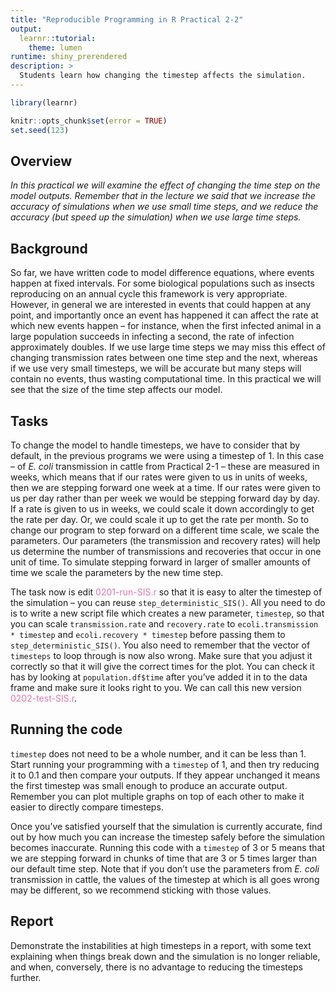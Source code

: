 ```yaml
---
title: "Reproducible Programming in R Practical 2-2"
output: 
  learnr::tutorial:
    theme: lumen
runtime: shiny_prerendered
description: >
  Students learn how changing the timestep affects the simulation.
---
```


```r
library(learnr)

knitr::opts_chunk$set(error = TRUE)
set.seed(123)
```

## Overview

*In this practical we will examine the effect of changing the time step on the model outputs. Remember that in the lecture we said that we increase the accuracy of simulations when we use small time steps, and we reduce the accuracy (but speed up the simulation) when we use large time steps.*

## Background

So far, we have written code to model difference equations, where events happen
at fixed intervals. For some biological populations such as insects reproducing
on an annual cycle this framework is very appropriate. However, in general we
are interested in events that could happen at any point, and importantly once an
event has happened it can affect the rate at which new events happen – for
instance, when the first infected animal in a large population succeeds in 
infecting a second, the rate of infection approximately doubles. If we use large
time steps we may miss this effect of changing transmission rates between one 
time step and the next, whereas if we use very small timesteps, we will be
accurate but many steps will contain no events, thus wasting computational time.
In this practical we will see that the size of the time step affects our model.

## Tasks

To change the model to handle timesteps, we have to consider that by 
default, in the previous programs we were using a timestep of 1. In this case -- 
of *E. coli* transmission in cattle from Practical 2-1 -- these are measured in 
weeks,
which means that if our rates were given to us in units of weeks, then we are
stepping forward one week at a time. If our rates were given to us per day 
rather than per week we would be stepping forward day by day. If a rate is given 
to us in weeks, we could scale it down accordingly to get the rate per day. Or,
we could scale it up to get the rate per month. So to change our program to step
forward on a different time scale, we scale the parameters. Our parameters (the
transmission and recovery rates) will help us determine the number of 
transmissions and recoveries that occur in one unit of time. To simulate
stepping forward in larger of smaller amounts of time we scale the parameters by
the new time step.

The task now is edit <span style="color: #de77ae;">0201-run-SIS.r</span> so that it is easy to alter the timestep
of the simulation – you can reuse `step_deterministic_SIS()`. All you need to do
is to write a new script file which creates a new parameter, `timestep`, so that
you can scale `transmission.rate` and `recovery.rate` to 
`ecoli.transmission * timestep` and `ecoli.recovery * timestep` before passing 
them to `step_deterministic_SIS()`. You also need to remember that the vector of
`timesteps` to loop through is now also wrong. Make sure that you adjust it 
correctly so that it will give the correct times for the plot. You can check it 
has by looking at `population.df$time` after you’ve added it in to the data 
frame and make sure it looks right to you. We can call this new version
<span style="color: #de77ae;">0202-test-SIS.r</span>.

## Running the code

`timestep` does not need to be a whole number, and it can be less than 1. Start 
running your programming with a `timestep` of 1, and then try reducing it to 0.1 
and then compare your outputs. If they appear unchanged it means the first 
timestep was small enough to produce an accurate output. Remember you can plot
multiple graphs on top of each other to make it easier to directly compare 
timesteps.

Once you’ve satisfied yourself that the simulation is currently accurate, find 
out by how much you can increase the timestep safely before the simulation 
becomes inaccurate. Running this code with a `timestep` of 3 or 5 means that we
are stepping forward in chunks of time that are 3 or 5 times larger than our 
default time step. Note that if you don’t use the parameters from *E. coli*
transmission in cattle, the values of the timestep at which is all goes wrong 
may be different, so we recommend sticking with those values.

## Report

Demonstrate the instabilities at high timesteps in a report, with some text 
explaining when things break down and the simulation is no longer reliable, and 
when, conversely, there is no advantage to reducing the timesteps further.
